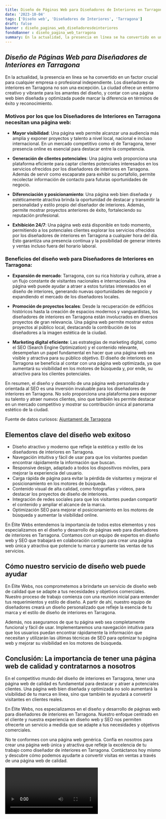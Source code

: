 ```yaml
---
title: Diseño de Páginas Web para Diseñadores de Interiores en Tarragona
date: '2023-10-04'
tags: ['Diseño web', 'Diseñadores de Interiores', 'Tarragona']
draft: false
banner : diseño_paginas_web_diseñadoresdeinteriores
fondoBanner : diseño_pagina_web_tarragona
summary: En la actualidad, la presencia en línea se ha convertido en un factor crucial para cualquier empresa o profesional independiente. Los diseñadores de interiores en Tarragona no son una excepción. La ciudad ofrece un entorno creativo y vibrante para los amantes del diseño, y contar con una página web bien diseñada y optimizada puede marcar la diferencia en términos de éxito y reconocimiento.
---
```


## ***Diseño de Páginas Web para Diseñadores de Interiores en Tarragona***

En la actualidad, la presencia en línea se ha convertido en un factor crucial para cualquier empresa o profesional independiente. Los diseñadores de interiores en Tarragona no son una excepción. La ciudad ofrece un entorno creativo y vibrante para los amantes del diseño, y contar con una página web bien diseñada y optimizada puede marcar la diferencia en términos de éxito y reconocimiento.

### Motivos por los que los Diseñadores de Interiores en Tarragona necesitan una página web:

- **Mayor visibilidad**: Una página web permite alcanzar una audiencia más amplia y exponer proyectos y talento a nivel local, nacional e incluso internacional. En un mercado competitivo como el de Tarragona, tener presencia online es esencial para destacar entre la competencia.

- **Generación de clientes potenciales**: Una página web proporciona una plataforma eficiente para captar clientes potenciales interesados en los servicios ofrecidos por los diseñadores de interiores en Tarragona. Además de servir como escaparate para exhibir su portafolio, permite recolectar información de contacto para futuras oportunidades de negocio.

- **Diferenciación y posicionamiento**: Una página web bien diseñada y estéticamente atractiva brinda la oportunidad de destacar y transmitir la personalidad y estilo propio del diseñador de interiores. Además, permite mostrar proyectos anteriores de éxito, fortaleciendo su reputación profesional.

- **Exhibición 24/7**: Una página web está disponible en todo momento, permitiendo a los potenciales clientes explorar los servicios ofrecidos por los diseñadores de interiores en Tarragona a cualquier hora del día. Esto garantiza una presencia continua y la posibilidad de generar interés y ventas incluso fuera del horario laboral.

### Beneficios del diseño web para Diseñadores de Interiores en Tarragona:

- **Expansión de mercado**: Tarragona, con su rica historia y cultura, atrae a un flujo constante de visitantes nacionales e internacionales. Una página web puede ayudar a atraer a estos turistas interesados en el diseño de interiores, generando nuevas oportunidades de negocio y expandiendo el mercado de los diseñadores locales.

- **Promoción de proyectos locales**: Desde la recuperación de edificios históricos hasta la creación de espacios modernos y vanguardistas, los diseñadores de interiores en Tarragona están involucrados en diversos proyectos de gran relevancia. Una página web permite mostrar estos proyectos al público local, destacando la contribución de los diseñadores a la imagen estética de la ciudad.

- **Marketing digital eficiente**: Las estrategias de marketing digital, como el SEO (Search Engine Optimization) y el contenido relevante, desempeñan un papel fundamental en hacer que una página web sea visible y atractiva para su público objetivo. El diseño de interiores en Tarragona se beneficia al contar con una página web optimizada, ya que aumentará su visibilidad en los motores de búsqueda y, por ende, su atractivo para los clientes potenciales.

En resumen, el diseño y desarrollo de una página web personalizada y orientada al SEO es una inversión invaluable para los diseñadores de interiores en Tarragona. No solo proporciona una plataforma para exponer su talento y atraer nuevos clientes, sino que también les permite destacar en un mercado competitivo y mostrar su contribución única al panorama estético de la ciudad.

Fuente de datos curiosos: [Ajuntament de Tarragona](https://www.tarragona.cat/)

<GifSeo />

<Cta />

## Elementos clave del diseño web exitoso

- Diseño atractivo y moderno que refleje la estética y estilo de los diseñadores de interiores en Tarragona.
- Navegación intuitiva y fácil de usar para que los visitantes puedan encontrar rápidamente la información que buscan.
- Responsive design, adaptado a todos los dispositivos móviles, para mejorar la experiencia del usuario.
- Carga rápida de página para evitar la pérdida de visitantes y mejorar el posicionamiento en los motores de búsqueda.
- Contenido visual de alta calidad, como fotografías y vídeos, para destacar los proyectos de diseño de interiores.
- Integración de redes sociales para que los visitantes puedan compartir el contenido y ampliar el alcance de la marca.
- Optimización SEO para mejorar el posicionamiento en los motores de búsqueda y aumentar la visibilidad online.

En Élite Webs entendemos la importancia de todos estos elementos y nos especializamos en el diseño y desarrollo de páginas web para diseñadores de interiores en Tarragona. Contamos con un equipo de expertos en diseño web y SEO que trabajará en colaboración contigo para crear una página web única y atractiva que potencie tu marca y aumente las ventas de tus servicios.

## Cómo nuestro servicio de diseño web puede ayudar

En Élite Webs, nos comprometemos a brindarte un servicio de diseño web de calidad que se adapte a tus necesidades y objetivos comerciales. Nuestro proceso de trabajo comienza con una reunión inicial para entender tus requerimientos y estilo de diseño. A partir de ahí, nuestro equipo de diseñadores creará un diseño personalizado que refleje la esencia de tu marca y el estilo de diseño de interiores en Tarragona.

Además, nos aseguramos de que tu página web sea completamente funcional y fácil de usar. Implementaremos una navegación intuitiva para que los usuarios puedan encontrar rápidamente la información que necesitan y utilizarán las últimas técnicas de SEO para optimizar tu página web y mejorar su visibilidad en los motores de búsqueda.

## Conclusión: La importancia de tener una página web de calidad y contratarnos a nosotros

En el competitivo mundo del diseño de interiores en Tarragona, tener una página web de calidad es fundamental para destacar y atraer a potenciales clientes. Una página web bien diseñada y optimizada no solo aumentará la visibilidad de tu marca en línea, sino que también te ayudará a convertir visitantes en clientes reales.

En Élite Webs, nos especializamos en el diseño y desarrollo de páginas web para diseñadores de interiores en Tarragona. Nuestro enfoque centrado en el cliente y nuestra experiencia en diseño web y SEO nos permiten ofrecerte un servicio a medida que se adapte a tus necesidades y objetivos comerciales.

No te conformes con una página web genérica. Confía en nosotros para crear una página web única y atractiva que refleje la excelencia de tu trabajo como diseñador de interiores en Tarragona. Contáctanos hoy mismo y descubre cómo podemos ayudarte a convertir visitas en ventas a través de una página web de calidad.

<Video />

<CtaBot job='Diseñadores de Interiores' city='Tarragona'/>

<Gmaps query='Tarragona+españa+maps' />